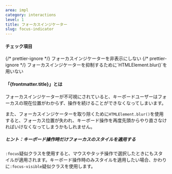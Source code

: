 ```yaml
---
area: impl
category: interactions
level: 1
title: フォーカスインジケーター
slug: focus-indicator
---
```



#### チェック項目

<Checkpoint>
  {/* prettier-ignore */}
  <span slot="title">フォーカスインジケーターを非表示にしない</span>
</Checkpoint>

<Checkpoint>
  {/* prettier-ignore */}
  <span slot="title">フォーカスインジケーターを抑制するために`HTMLElement.blur()`を用いない</span>
</Checkpoint>

#### 「{frontmatter.title}」とは

フォーカスインジケーターが不可視にされていると、キーボードユーザーはフォーカスの現在位置がわからず、操作を続けることができなくなってしまいます。

また、フォーカスインジケーターを取り除くために`HTMLElement.blur()`を使用すると、フォーカス位置が失われ、キーボード操作を再度先頭からやり直さなければいけなくなってしまうかもしれません。

##### ヒント：キーボード操作時だけフォーカスのスタイルを適用する

`:focus`疑似クラスを使用すると、マウスやタッチ操作で選択したときにもスタイルが適用されます。キーボード操作時のみスタイルを適用したい場合、かわりに`:focus-visible`疑似クラスを使用します。
